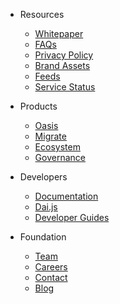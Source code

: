 - Resources

  - [Whitepaper](https://makerdao.com/en/whitepaper)
  - [FAQs](https://awesome.makerdao.com/#faqs)
  - [Privacy Policy](https://makerdao.com/en/privacy)
  - [Brand Assets](https://www.notion.so/makerdao/Maker-Brand-ac517c82ff9a43089d0db5bb2ee045a4)
  - [Feeds](https://makerdao.com/en/feeds)
  - [Service Status](https://makerdao.statuspage.io/)

- Products

  - [Oasis](https://oasis.app/)
  - [Migrate](https://migrate.makerdao.com/)
  - [Ecosystem](https://makerdao.com/en/ecosystem)
  - [Governance](https://makerdao.com/en/governance)

- Developers

  - [Documentation](https://docs.makerdao.com/)
  - [Dai.js](https://docs.makerdao.com/dai.js)
  - [Developer Guides](https://github.com/makerdao/developerguides)

- Foundation
  - [Team](https://makerdao.com/team/)
  - [Careers](https://makerdao.com/careers)
  - [Contact](https://makerdao.com/en/contact)
  - [Blog](https://blog.makerdao.com/)
